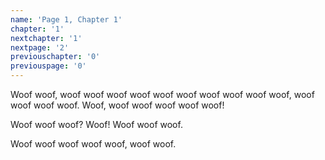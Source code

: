 ```yaml
---
name: 'Page 1, Chapter 1'
chapter: '1'
nextchapter: '1'
nextpage: '2'
previouschapter: '0'
previouspage: '0'
---
```



<div>
<!-- Yeah idk how to make comments on mdx -- The content should be inside of Page tag -->
</div>

<Page name={frontmatter.name} chapter={frontmatter.chapter} previouschapter={frontmatter.previouschapter} previouspage={frontmatter.previouspage} nextchapter={frontmatter.nextchapter} nextpage={frontmatter.nextpage}>
Woof woof, woof woof woof woof woof woof woof woof woof woof, woof woof woof woof. Woof, woof woof woof woof woof!


Woof woof woof? Woof! Woof woof woof.


Woof woof woof woof woof, woof woof.
</Page>